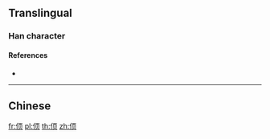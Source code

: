 {{character info/new}}
==Translingual==

===Han character===
{{Han char|rn=9|rad=人|as=06|sn=8|four=21282|canj=OMBO|ids=⿰亻页}}

====References====
* {{Han ref|kx=0102.291|uh=3454|ud=13396}}

----

==Chinese==
{{zh-see|㑯}}

[[fr:㑔]]
[[pl:㑔]]
[[th:㑔]]
[[zh:㑔]]
